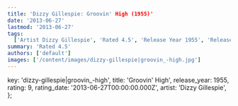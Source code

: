 ```yaml
---
title: 'Dizzy Gillespie: Groovin' High (1955)'
date: '2013-06-27'
lastmod: '2013-06-27'
tags:
  ['Artist Dizzy Gillespie', 'Rated 4.5', 'Release Year 1955', 'Release Decade 1950']
summary: 'Rated 4.5'
authors: ['default']
images: ['/content/images/dizzy-gillespie|groovin_-high.jpg']
---
```


  key: 'dizzy-gillespie|groovin_-high',
  title: 'Groovin' High',
  release_year: 1955,
  rating: 9,
  rating_date: '2013-06-27T00:00:00.000Z',
  artist: 'Dizzy Gillespie',
};

<MusicRating data={data} />
